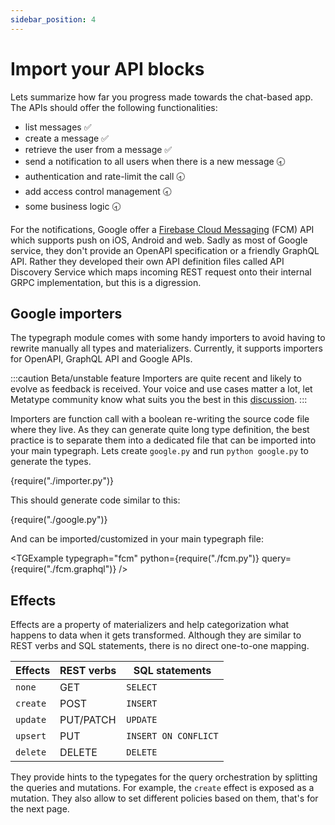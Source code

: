 ```yaml
---
sidebar_position: 4
---
```



# Import your API blocks

Lets summarize how far you progress made towards the chat-based app. The APIs should offer the following functionalities:

- list messages ✅
- create a message ✅
- retrieve the user from a message ✅
- send a notification to all users when there is a new message 🕣
- authentication and rate-limit the call 🕣
- add access control management 🕣
- some business logic 🕣

For the notifications, Google offer a [Firebase Cloud Messaging](https://firebase.google.com/docs/reference/fcm/rest) (FCM) API which supports push on iOS, Android and web. Sadly as most of Google service, they don't provide an OpenAPI specification or a friendly GraphQL API. Rather they developed their own API definition files called API Discovery Service which maps incoming REST request onto their internal GRPC implementation, but this is a digression.

## Google importers

The typegraph module comes with some handy importers to avoid having to rewrite manually all types and materializers. Currently, it supports importers for OpenAPI, GraphQL API and Google APIs.

:::caution Beta/unstable feature
Importers are quite recent and likely to evolve as feedback is received. Your voice and use cases matter a lot, let Metatype community know what suits you the best in this [discussion](https://github.com/metatypedev/metatype/discussions/104).
:::

Importers are function call with a boolean re-writing the source code file where they live. As they can generate quite long type definition, the best practice is to separate them into a dedicated file that can be imported into your main typegraph. Lets create `google.py` and run `python google.py` to generate the types.

<CodeBlock language="python">{require("./importer.py")}</CodeBlock>

This should generate code similar to this:

<CodeBlock language="python">{require("./google.py")}</CodeBlock>

And can be imported/customized in your main typegraph file:

<TGExample
  typegraph="fcm"
  python={require("./fcm.py")}
  query={require("./fcm.graphql")}
/>

## Effects

Effects are a property of materializers and help categorization what happens to data when it gets transformed. Although they are similar to REST verbs and SQL statements, there is no direct one-to-one mapping.

| Effects  | REST verbs | SQL statements       |
| -------- | ---------- | -------------------- |
| `none`   | GET        | `SELECT`             |
| `create` | POST       | `INSERT`             |
| `update` | PUT/PATCH  | `UPDATE`             |
| `upsert` | PUT        | `INSERT ON CONFLICT` |
| `delete` | DELETE     | `DELETE`             |

They provide hints to the typegates for the query orchestration by splitting the queries and mutations. For example, the `create` effect is exposed as a mutation. They also allow to set different policies based on them, that's for the next page.
